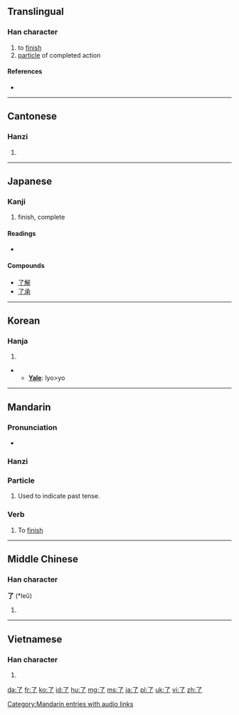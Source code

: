 {{also|瞭}}<!-- may be replaced by zh-forms -->
==Translingual==
{{Han stroke|[[Image:了-order.gif]]}}

===Han character===
{{Han char|rn=6|rad=亅|as=01|sn=2|four=1720<sub>7</sub>|canj=弓弓 (NN)}}

# to [[finish]]
# [[particle]] of completed action

====References====
* {{Han ref|kx=0085.110|dkj=00226|dj=0173.200|hdz=10048.060|uh=4E86|ud=20102|bh=A446|bd=42054}}

----

==Cantonese==

===Hanzi===
{{yue-hanzi|jyut=liu5|y=liu5}}

# {{defn|Cantonese|sort=亅01}}

<!--了如指掌-->

----

==Japanese==

===Kanji===
{{ja-kanji|grade=c|rs=亅01}}

# finish, complete

====Readings====
* {{ja-readings|on=[[りょう]] (ryō)|kun=[[おわる]] (owaru), [[ついに]] (tsuini)}}

====Compounds====
* [[了解]]
* [[了承]]

----

==Korean==

===Hanja===
{{ko-hanja|hangeul=료>요|rv=ryo>yo|mr=ryo>yo}}

# {{defn|Korean|sort=亅01}}
** '''[[Yale]]''': lyo>yo

----

==Mandarin==

===Pronunciation===
* {{audio|zh-liǎo.ogg|audio}}

===Hanzi===
{{cmn-hanzi|pin=[[le]] ([[le5]]), [[liǎo]] ([[liao3]])|wg= le<sup>5</sup>, liao<sup>3</sup>}}

===Particle===
{{cmn-particle|ts|pin=le|pint=le5|rs=亅01}}

# Used to indicate past tense.

===Verb===
{{cmn-verb|ts|pin=liǎo|pint=liao3|rs=亅01}}

# To [[finish]]

[[Category:Mandarin entries with audio links]]

----

==Middle Chinese==

===Han character===
'''了''' (*leǔ)<!--note: asterisk indicates that this character appears more than four times in the Tang Dynasty corpus of literature-->

# {{defn|Middle Chinese|sort=亅01}}

----

==Vietnamese==

===Han character===
{{vi-hantu|[[liễu]]|rs=亅01}}

# {{defn|Vietnamese|sort=亅01}}

[[da:了]]
[[fr:了]]
[[ko:了]]
[[id:了]]
[[hu:了]]
[[mg:了]]
[[ms:了]]
[[ja:了]]
[[pl:了]]
[[uk:了]]
[[vi:了]]
[[zh:了]]